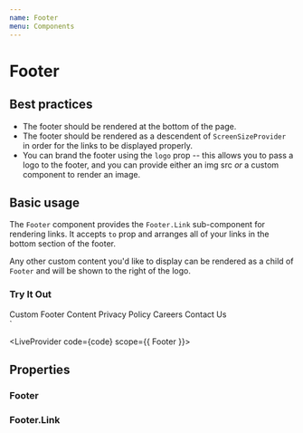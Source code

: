 ```yaml
---
name: Footer
menu: Components
---
```



# Footer

## Best practices

- The footer should be rendered at the bottom of the page.
- The footer should be rendered as a descendent of `ScreenSizeProvider` in order for the links to be displayed properly.
- You can brand the footer using the `logo` prop -- this allows you to pass a logo to the footer, and you can provide either
an img src _or_ a custom component to render an image.

## Basic usage

The `Footer` component provides the `Footer.Link` sub-component for rendering links. It accepts `to` prop
and arranges all of your links in the bottom section of the footer.

Any other custom content you'd like to display can be rendered as a child of `Footer` and will be shown to the right of the logo.

### Try It Out

<Footer logo="https://repay-merchant-resources.s3.amazonaws.com/staging/24bd1970-a677-4ca7-a4d2-e328ddd4691b/repay_logo_new.jpg">
  Custom Footer Content
  <Footer.Link to="https://google.com">Privacy Policy</Footer.Link>
  <Footer.Link to="https://repay.com">Careers</Footer.Link>
  <Footer.Link to="https://microsoft.com">Contact Us</Footer.Link>
</Footer>
`

<LiveProvider code={code} scope={{ Footer }}>
  <LiveEditor style={livePreviewStyle} />
  <LiveError />
  <LivePreview />
</LiveProvider>

## Properties

### Footer
<PropsTable of={Footer} />

### Footer.Link
<PropsTable of={Footer} staticProp="FooterLink" />
